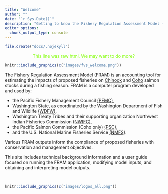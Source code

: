 ```yaml
--- 
title: "Welcome"
author: ""
date: "`r Sys.Date()`"
description: "Getting to know the Fishery Regulation Assessment Model (FRAM)"
editor_options: 
  chunk_output_type: console
---
```


```r
file.create("docs/.nojekyll")
```


<!--html_preserve-->
<div>
  <p style="color: #7FFF00; font-weight: italic; text-align:center"> This line was raw html. We may want to do more? </p>
</div>
<!--/html_preserve-->


```r
knitr::include_graphics(c("images/fvs_welcome.png"))
```

The Fishery Regulation Assessment Model (FRAM) is an accounting tool for estimating the impacts of proposed fisheries on [Chinook](https://en.wikipedia.org/wiki/Chinook_salmon) and [Coho](https://en.wikipedia.org/wiki/Coho_salmon) salmon stocks during a fishing season. FRAM is a computer program developed and used by:

 - the Pacific Fishery Management Council [(PFMC)](https://www.pcouncil.org/salmon/background/), 
 - Washington State, as coordinated by the Washington Department of Fish and Wildlife [(WDFW)](https://wdfw.wa.gov/fishing), 
 - Washington Treaty Tribes and their supporting organization Northwest Indian Fisheries Commission [(NWIFC)](https://nwifc.org/), 
 - the Pacific Salmon Commission (Coho only) [(PSC)](https://www.psc.org/),
 - and the U.S. National Marine Fisheries Service [(NMFS)](https://www.fisheries.noaa.gov/).

Various FRAM outputs inform the compliance of proposed fisheries with conservation and management objectives.

This site includes technical background information and a user guide focused on running the FRAM application, modifying model inputs, and obtaining and interpreting model outputs.

\

```r
knitr::include_graphics(c("images/logos_all.png"))
```
